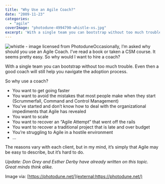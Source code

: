```yaml
---
title: "Why Use an Agile Coach?"
date: "2009-11-23"
categories: 
  - "agile"
coverImage: "photodune-4994790-whistle-xs.jpg"
excerpt: 'With a single team you can bootstrap without too much trouble. Even then a good coach will'
---
```


![whistle - image licensed from Photodune](src/content/blog/why-use-an-agile-coach/images/photodune-4994790-whistle-xs.jpg)Occasionally, I’m asked why should you use an Agile Coach. I’ve read a book or taken a CSM course. It seems pretty easy. So why would I want to hire a coach?

With a single team you can bootstrap without too much trouble. Even then a good coach will still help you navigate the adoption process.

So why use a coach?

- You want to get going faster
- You want to avoid the mistakes that most people make when they start (Scrummerfall, Command and Control Management)
- You’ve started and don’t know how to deal with the organizational impediments that Agile has revealed
- You want to scale
- You want to recover an “Agile Attempt” that went off the rails
- You want to recover a traditional project that is late and over budget
- You’re struggling to Agile in a hostile environment
- …

The reasons vary with each client, but in my mind, it’s simply that Agile may be easy to describe, but it’s hard to do.

_Update: Don Grey and Esther Derby have already written on this topic. Great minds think alike._

Image via: [https://photodune.net/](external:https://photodune.net/)
